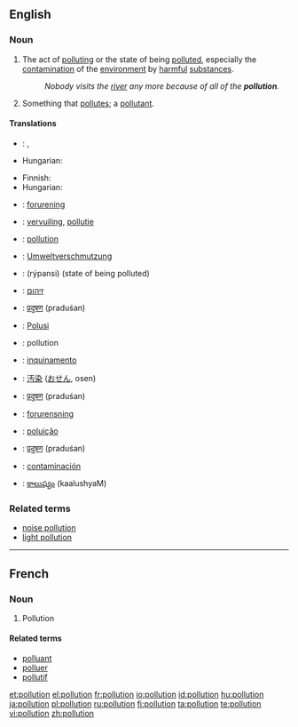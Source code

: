 {{wikipedia}}
==English==

===Noun===
{{en-noun}}

# The act of [[polluting]] or the state of being [[polluted]], especially the [[contamination]] of the [[environment]] by [[harmful]] [[substance]]s.
#:''Nobody visits the [[river]] any more because of all of the '''pollution'''.''
# Something that [[pollute]]s; a [[pollutant]].

====Translations====
{{trans-top|the contamination of the environment by harmful substances}}
*{{ttbc|Finnish}}: {{t-|fi|saastuminen}} {{qualifier|state}}, {{t-|fi|saastuttaminen}} {{qualifier|act}}
* Hungarian: {{t|hu|környezetszennyezés}}
{{trans-mid}}
{{trans-bottom}}

{{trans-top|something that pollutes; a pollutant}}
*Finnish: {{t-|fi|saaste}}
* Hungarian: {{t|hu|szennyeződés}}
{{trans-mid}}
{{trans-bottom}}

{{checktrans-top}}
*{{ttbc|Danish}}: [[forurening]]
*{{ttbc|Dutch}}: [[vervuiling]], [[pollutie]]
*{{ttbc|French}}: [[pollution]] {{f}}
*{{ttbc|German}}: [[Umweltverschmutzung]]
*{{ttbc|Greek}}: {{t|el|ρύπανση|f|sc=Grek}} (rýpansi) (state of being polluted)
*{{ttbc|Hebrew}}: [[זיהום]]
*{{ttbc|Hindi}}: [[प्रदुषण]] (praduśan)
*{{ttbc|Indonesian}}: [[Polusi]]
{{checktrans-mid}}
*{{ttbc|Interlingua}}: pollution
*{{ttbc|Italian}}: [[inquinamento]]
*{{ttbc|Japanese}}: [[汚染]] ([[おせん]], osen)
*{{ttbc|Marathi}}: [[प्रदुषण]] (praduśan)
*{{ttbc|Norwegian}}: [[forurensning]]
*{{ttbc|Portuguese}}: [[poluição]] {{f}}
*{{ttbc|Sanskrit}}: [[प्रदुषण]] (praduśan)
*{{ttbc|Spanish}}: [[contaminación]]
*{{ttbc|Telugu}}: [[కాలుష్యం]] (kaalushyaM)
{{checktrans-bottom}}

===Related terms===
*[[noise pollution]]
*[[light pollution]]
----
==French==

===Noun===
{{fr-noun|f}}

# Pollution

====Related terms====
*[[polluant]]
*[[polluer]]
*[[pollutif]]

[[et:pollution]]
[[el:pollution]]
[[fr:pollution]]
[[io:pollution]]
[[id:pollution]]
[[hu:pollution]]
[[ja:pollution]]
[[pl:pollution]]
[[ru:pollution]]
[[fi:pollution]]
[[ta:pollution]]
[[te:pollution]]
[[vi:pollution]]
[[zh:pollution]]